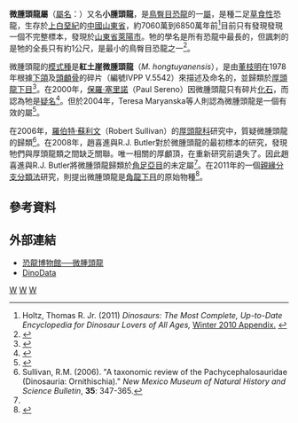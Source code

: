 {{Automatic Taxobox
| taxon = Micropachycephalosaurus
| fossil_range = [[白堊紀|白堊紀]]晚期, {{Fossilrange|69.5|earliest=70.6|latest=68.5}}
| image = Micropachycephalosaurus ilium.jpg
| image_caption = 微腫頭龍的[[髂骨|髂骨]]速寫
| image2           = Micropachycephalosaurus.jpg
| image2_caption   = 復原圖
| authority = [[董枝明|Dong]], 1978
| type_species = '''紅土崖微腫頭龍<br />''Micropachycephalosaurus hongtuyanensis'''''
| type_species_authority = Dong, 1978 
}}

'''微腫頭龍屬'''（[[學名|屬名]]：{{lang|la|''Micropachycephalosaurus''}}）又名'''小腫頭龍'''，是[[鳥臀目|鳥臀目]][[恐龍|恐龍]]的一[[屬|屬]]，是種二足[[草食性|草食性]]恐龍，生存於[[上白堊紀|上白堊紀]]的[[中國|中國]][[山東省|山東省]]，約7060萬到6850萬年前<ref name="Holtz2008">Holtz, Thomas R. Jr. (2011) ''Dinosaurs: The Most Complete, Up-to-Date Encyclopedia for Dinosaur Lovers of All Ages,'' [http://www.geol.umd.edu/~tholtz/dinoappendix/HoltzappendixWinter2010.pdf Winter 2010 Appendix.] {{Wayback|url=http://www.geol.umd.edu/~tholtz/dinoappendix/HoltzappendixWinter2010.pdf |date=20110720090118 }}</ref>目前只有發現發現一個不完整標本，發現於[[山東省|山東省]][[萊陽市|萊陽市]]。牠的學名是所有恐龍中最長的，但諷刺的是牠的全長只有約1公尺，是最小的鳥臀目恐龍之一<ref name=ButlerZhao2009>{{Cite journal | author = Butler, R.J. and Zhao, Q. | year = 2009 | title = The small-bodied ornithischian dinosaurs ''Micropachycephalosaurus hongtuyanensis'' and ''Wannanosaurus yansiensis'' from the Late Cretaceous of China | url = http://www.sciencedirect.com/science/article/pii/S0195667108000426 | journal = Cretaceous Research | volume = 30 | issue = 1 | pages = 63–77 | doi = 10.1016/j.cretres.2008.03.002 | access-date = 2012-06-20 | archive-date = 2019-04-01 | archive-url = https://web.archive.org/web/20190401110925/https://www.sciencedirect.com/science/article/pii/S0195667108000426 | dead-url = no }}</ref>。

微腫頭龍的[[模式種|模式種]]是'''紅土崖微腫頭龍'''（''M. hongtuyanensis''），是由[[董枝明|董枝明]]在1978年根據[[下頜|下頜]]及[[頭顱骨|頭顱骨]]的碎片（編號IVPP V.5542）來描述及命名的，並歸類於[[厚頭龍下目|厚頭龍下目]]<ref name=dong1978>{{Cite journal|author=Z. Dong|year=1978|title=A new genus of Pachycephalosauria from Laiyang, Shantung|journal=Vertebrata PalAsiatica|volume=16|issue=4|pages=225-228}}</ref>。在2000年，[[保羅·塞里諾|保羅·塞里諾]]（Paul Sereno）因微腫頭龍只有碎片[[化石|化石]]，而認為牠是[[疑名|疑名]]<ref name=sereno2000>{{Cite book|author=P. C. Sereno|year=2000|chapter=The fossil record, systematics and evolution of pachycephalosaurs and ceratopsians from Asia|editor=M. J. Benton, M. A. Shishkin, D. M. Unwin, and E. N. Kurochkin (eds.)|title=The Age of Dinosaurs in Russia and Mongolia|publisher=Cambridge University Press|location=New York|pages=480-516}}</ref>。但於2004年，Teresa Maryanska等人則認為微腫頭龍是一個有效的屬<ref name=maryanska2004>{{Cite book|author=T. Maryanska, R. E. Chapman, and D. B. Weishampel|year=2004|chapter=Pachycephalosauria|editor=D. B. Weishampel, P. Dodson & H. Osmólska (eds.)|title=The Dinosauria|url=https://archive.org/details/dinosauriandedit00weis|edition=second edition|publisher=University of California Press|location=Berkeley|pages=[https://archive.org/details/dinosauriandedit00weis/page/464 464]-477}}</ref>。

在2006年，[[羅伯特·蘇利文|羅伯特·蘇利文]]（Robert Sullivan）的[[厚頭龍科|厚頭龍科]]研究中，質疑微腫頭龍的歸類<ref name="sullivan2006">Sullivan, R.M. (2006). "A taxonomic review of the Pachycephalosauridae (Dinosauria: Ornithischia)." ''New Mexico Museum of Natural History and Science Bulletin'', '''35''': 347-365.</ref>。在2008年，趙喜進與R.J. Butler對於微腫頭龍的最初標本的研究，發現牠們與厚頭龍類之間缺乏關聯。唯一相關的厚顱頂，在重新研究前遺失了。因此趙喜進與R.J. Butler將微腫頭龍歸類於[[角足亞目|角足亞目]]的未定屬<ref name=ButlerZhao2009/>。在2011年的一個[[親緣分支分類法|親緣分支分類法]]研究，則提出微腫頭龍是[[角龍下目|角龍下目]]的原始物種<ref name=ButlerEtAl>{{Cite journal | author = Richard J. Butler, Jin Liyong, Chen Jun, Pascal Godefroit | year = 2011 | title = The postcranial osteology and phylogenetic position of the small ornithischian dinosaur ''Changchunsaurus parvus'' from the Quantou Formation (Cretaceous: Aptian–Cenomanian) of Jilin Province, north-eastern China | journal = Palaeontology | volume = 54 | issue = 3 | pages = 667–683 | doi = 10.1111/j.1475-4983.2011.01046.x }}</ref>。 

== 參考資料 ==
{{reflist}}

== 外部連結 ==
* [https://web.archive.org/web/20071109003638/http://www.dinosaur.net.cn/museum/Micropachycephalosaurus.htm 恐龍博物館──微腫頭龍]
*[http://www.dinodata.org/index.php?option=com_content&task=view&id=6890&Itemid=67 DinoData] {{Wayback|url=http://www.dinodata.org/index.php?option=com_content&task=view&id=6890&Itemid=67 |date=20160303165720 }}
{{Marginocephalia|C.}}
{{taxonbar}}
[[Category:亞洲恐龍|W]]
[[Category:角龍亞目|W]]
[[Category:上白堊紀恐龍|W]]